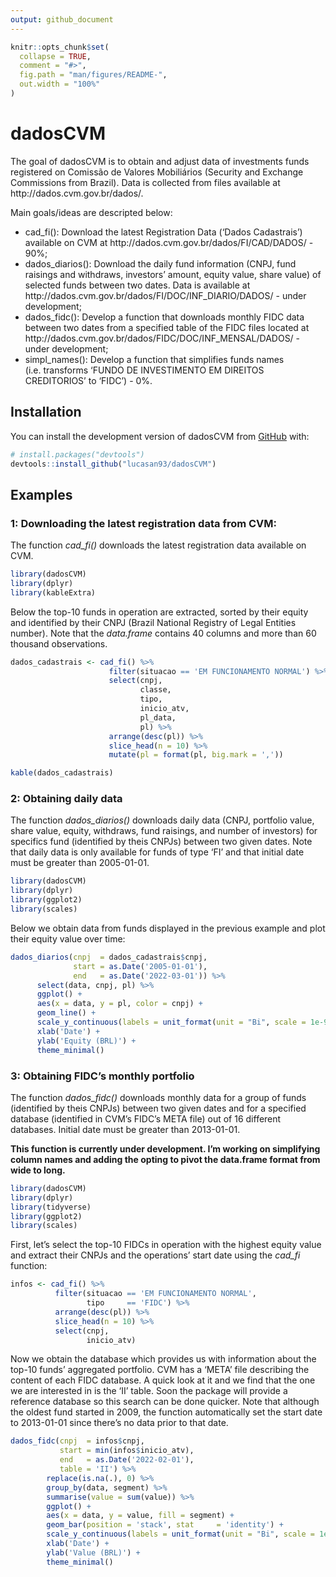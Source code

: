 ```yaml
---
output: github_document
---
```


<!-- README.md is generated from README.Rmd. Please edit that file -->

```r
knitr::opts_chunk$set(
  collapse = TRUE,
  comment = "#>",
  fig.path = "man/figures/README-",
  out.width = "100%"
)
```

# dadosCVM

<!-- badges: start -->
<!-- badges: end -->

The goal of dadosCVM is to obtain and adjust data of investments funds registered on Comissão de Valores Mobiliários (Security and Exchange Commissions from Brazil). Data is collected from files available at http://dados.cvm.gov.br/dados/. 

Main goals/ideas are descripted below:

  - cad_fi(): Download the latest Registration Data ('Dados Cadastrais') available on CVM at http://dados.cvm.gov.br/dados/FI/CAD/DADOS/ - 90%;
  - dados_diarios(): Download the daily fund information (CNPJ, fund raisings and withdraws, investors' amount, equity value, share value) of selected funds between two dates. Data is available at http://dados.cvm.gov.br/dados/FI/DOC/INF_DIARIO/DADOS/ - under development;
  - dados_fidc(): Develop a function that downloads monthly FIDC data between two dates from a specified table of the FIDC files located at http://dados.cvm.gov.br/dados/FIDC/DOC/INF_MENSAL/DADOS/ - under development;
  - simpl_names(): Develop a function that simplifies funds names (i.e. transforms 'FUNDO DE INVESTIMENTO EM DIREITOS CREDITORIOS' to 'FIDC') - 0%.

## Installation

You can install the development version of dadosCVM from [GitHub](https://github.com/) with:

``` r
# install.packages("devtools")
devtools::install_github("lucasan93/dadosCVM")
```

## Examples

### 1: Downloading the latest registration data from CVM:

The function _cad_fi()_ downloads the latest registration data available on CVM.

```r
library(dadosCVM)
library(dplyr)
library(kableExtra)
```

Below the top-10 funds in operation are extracted, sorted by their equity and identified by their CNPJ (Brazil National Registry of Legal Entities number). Note that the _data.frame_ contains 40 columns and more than 60 thousand observations. 

```r
dados_cadastrais <- cad_fi() %>%
                      filter(situacao == 'EM FUNCIONAMENTO NORMAL') %>% 
                      select(cnpj,
                             classe,
                             tipo,
                             inicio_atv,
                             pl_data,
                             pl) %>% 
                      arrange(desc(pl)) %>% 
                      slice_head(n = 10) %>% 
                      mutate(pl = format(pl, big.mark = ','))

kable(dados_cadastrais)
```

### 2: Obtaining daily data 

The function _dados_diarios()_ downloads daily data (CNPJ, portfolio value, share value, equity, withdraws, fund raisings, and number of investors) for specifics fund (identified by theis CNPJs) between two given dates. Note that daily data is only available for funds of type 'FI' and that initial date must be greater than 2005-01-01.

```r
library(dadosCVM)
library(dplyr)
library(ggplot2)
library(scales)
```

Below we obtain data from funds displayed in the previous example and plot their equity value over time:

```r
dados_diarios(cnpj  = dados_cadastrais$cnpj,
              start = as.Date('2005-01-01'),
              end   = as.Date('2022-03-01')) %>% 
      select(data, cnpj, pl) %>% 
      ggplot() +
      aes(x = data, y = pl, color = cnpj) +
      geom_line() +
      scale_y_continuous(labels = unit_format(unit = "Bi", scale = 1e-9)) +
      xlab('Date') +
      ylab('Equity (BRL)') +
      theme_minimal()
```

### 3: Obtaining FIDC's monthly portfolio

The function _dados_fidc()_ downloads monthly data for a group of funds (identified by theis CNPJs) between two given dates and for a specified database (identified in CVM's FIDC's META file) out of 16 different databases. Initial date must be greater than 2013-01-01.

**This function is currently under development. I'm working on simplifying column names and adding the opting to pivot the data.frame format from wide to long.**

```r
library(dadosCVM)
library(dplyr)
library(tidyverse)
library(ggplot2)
library(scales)
```

First, let's select the top-10 FIDCs in operation with the highest equity value and extract their CNPJs and the operations' start date using the _cad_fi_ function:

```r
infos <- cad_fi() %>% 
          filter(situacao == 'EM FUNCIONAMENTO NORMAL',
                 tipo     == 'FIDC') %>% 
          arrange(desc(pl)) %>% 
          slice_head(n = 10) %>% 
          select(cnpj,
                 inicio_atv)
```

Now we obtain the database which provides us with information about the top-10 funds' aggregated portfolio. CVM has a 'META' file describing the content of each FIDC database. A quick look at it and we find that the one we are interested in is the 'II' table. Soon the package will provide a reference database so this search can be done quicker. Note that although the oldest fund started in 2009, the function automatically set the start date to 2013-01-01 since there's no data prior to that date.

```r
dados_fidc(cnpj  = infos$cnpj,
           start = min(infos$inicio_atv),
           end   = as.Date('2022-02-01'),
           table = 'II') %>% 
        replace(is.na(.), 0) %>% 
        group_by(data, segment) %>% 
        summarise(value = sum(value)) %>% 
        ggplot() +
        aes(x = data, y = value, fill = segment) +
        geom_bar(position = 'stack', stat     = 'identity') +
        scale_y_continuous(labels = unit_format(unit = "Bi", scale = 1e-9)) +
        xlab('Date') +
        ylab('Value (BRL)') +
        theme_minimal()
```


